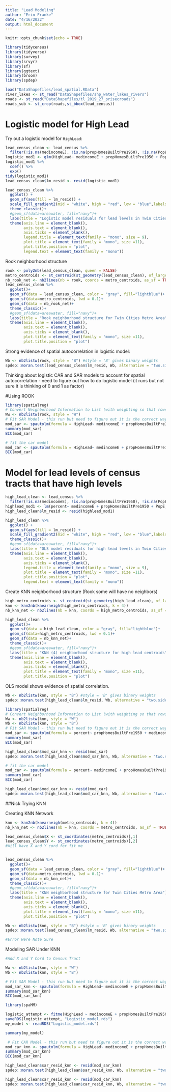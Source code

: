 ```yaml
---
title: "Lead Modeling"
author: "Erin Franke"
date: "4/16/2022"
output: html_document
---
```


```r
knitr::opts_chunk$set(echo = TRUE)
```

```r
library(tidycensus)
library(tidyverse)
library(survey)
library(srvyr)
library(sf)
library(ggtext)
library(broom)
library(spdep)

load("DataShapefiles/lead_spatial.RData")
river_lakes <- st_read("DataShapefiles/shp_water_lakes_rivers")
roads <- st_read("DataShapefiles/tl_2019_27_prisecroads")
roads_sub <- st_crop(roads,st_bbox(lead_census))
```

# Logistic model for High Lead 

Try out a logistic model for `HighLead`:
```r
lead_census_clean <- lead_census %>%
  filter(!is.na(medincomeE), !is.na(propHomesBuiltPre1950), !is.na(PopE))
logistic_mod1 <- glm(HighLead~ medincomeE + propHomesBuiltPre1950 + PopE, data = lead_census_clean, family = binomial())
logistic_mod1 %>%
  coef() %>%
  exp()
tidy(logistic_mod1)
lead_census_clean$lm_resid <- resid(logistic_mod1)

lead_census_clean %>% 
  ggplot() +
  geom_sf(aes(fill = lm_resid)) +
  scale_fill_gradient2(mid = "white", high = "red", low = "blue",labels = scales::comma) +
  theme_classic()+
  #geom_sf(data=areawater, fill="navy")+
  labs(title = "Logistic model residuals for lead levels in Twin Cities Metro", fill = "Residuals")+
  theme(axis.line = element_blank(), 
        axis.text = element_blank(), 
        axis.ticks = element_blank(), 
        legend.title = element_text(family = "mono", size = 9),
        plot.title = element_text(family = "mono", size =11), 
        plot.title.position = "plot", 
        legend.text = element_text(family = "mono"))
```

Rook neighborhood structure
```r
rook <- poly2nb(lead_census_clean, queen = FALSE)
metro_centroids <- st_centroid(st_geometry(lead_census_clean), of_largest_polygon = TRUE)
nb_rook_net <- nb2lines(nb = rook, coords = metro_centroids, as_sf = TRUE)
lead_census_clean %>%
  ggplot()+
  geom_sf(data = lead_census_clean, color = "gray", fill="lightblue")+
  geom_sf(data=metro_centroids, lwd = 0.1)+
  geom_sf(data = nb_rook_net)+
  theme_classic()+
  #geom_sf(data=areawater, fill="navy")+
  labs(title = "Rook neighborhood structure for Twin Cities Metro Area")+
  theme(axis.line = element_blank(), 
        axis.text = element_blank(), 
        axis.ticks = element_blank(), 
        plot.title = element_text(family = "mono", size =11), 
        plot.title.position = "plot")
```

Strong evidence of spatial autocorrelation in logistic model:
```r
Wb <- nb2listw(rook, style = "B") #style = 'B' gives binary weights
spdep::moran.test(lead_census_clean$lm_resid, Wb, alternative = "two.sided", randomisation = TRUE)  # Using randomization test
```

Thinking about logistic CAR and SAR models to account for spatial autocorrelation - need to figure out how to do logistic model (it runs but not sure it is thinking of 0 and 1 as factor)

#Using ROOK
```r
library(spatialreg)
# Convert Neighborhood Information to List (with weighting so that rows sum to 1)
Ww <- nb2listw(rook, style = "W")
# Fit SAR Model - this run but need to figure out it is the correct way for a logistic model
mod_sar <- spautolm(formula = HighLead~ medincomeE + propHomesBuiltPre1950 + PopE, data = lead_census_clean, listw = Ww, family = "SAR")
summary(mod_sar)
BIC(mod_sar)

# fit the car model
mod_car <- spautolm(formula = HighLead~ medincomeE + propHomesBuiltPre1950 + PopE, data = lead_census_clean, listw = Ww, family = "CAR")
BIC(mod_car)
```

# Model for lead levels of census tracts that have high levels 

```r
high_lead_clean <- lead_census %>%
  filter(!is.na(medincomeE), !is.na(propHomesBuiltPre1950), !is.na(PopE), HighLead == 1)
highlead_mod1 <- lm(percent~ medincomeE + propHomesBuiltPre1950 + PopE, data = high_lead_clean)
high_lead_clean$lm_resid <- resid(highlead_mod1)

high_lead_clean %>% 
  ggplot() +
  geom_sf(aes(fill = lm_resid)) +
  scale_fill_gradient2(mid = "white", high = "red", low = "blue",labels = scales::comma) +
  theme_classic()+
  #geom_sf(data=areawater, fill="navy")+
  labs(title = "OLS model residuals for high lead levels in Twin Cities Metro", fill = "Residuals")+
  theme(axis.line = element_blank(), 
        axis.text = element_blank(), 
        axis.ticks = element_blank(), 
        legend.title = element_text(family = "mono", size = 9),
        plot.title = element_text(family = "mono", size =11), 
        plot.title.position = "plot", 
        legend.text = element_text(family = "mono"))
```

Create KNN neighborhood structure (Rook some will have no neighbors)
```r
high_metro_centroids <- st_centroid(st_geometry(high_lead_clean), of_largest_polygon = TRUE)
knn <- knn2nb(knearneigh(high_metro_centroids, k = 4))
nb_knn_net <- nb2lines(nb = knn, coords = high_metro_centroids, as_sf = TRUE)

high_lead_clean %>%
  ggplot()+
  geom_sf(data = high_lead_clean, color = "gray", fill="lightblue")+
  geom_sf(data=high_metro_centroids, lwd = 0.1)+
  geom_sf(data = nb_knn_net)+
  theme_classic()+
  #geom_sf(data=areawater, fill="navy")+
  labs(title = "KNN (4) neighborhood structure for high lead centroids")+
  theme(axis.line = element_blank(), 
        axis.text = element_blank(), 
        axis.ticks = element_blank(), 
        plot.title = element_text(family = "mono", size =11), 
        plot.title.position = "plot")
```

OLS model shows evidence of spatial correlation. 
```r
Wb <- nb2listw(knn, style = "B") #style = 'B' gives binary weights
spdep::moran.test(high_lead_clean$lm_resid, Wb, alternative = "two.sided", randomisation = TRUE)  # Using randomization test
```

```r
library(spatialreg)
# Convert Neighborhood Information to List (with weighting so that rows sum to 1)
Ww <- nb2listw(knn, style = "W")
Wb <- nb2listw(knn, style = "B")
# Fit SAR Model - this run but need to figure out it is the correct way for a logistic model
mod_sar <- spautolm(formula = percent~ propHomesBuiltPre1950 + medincomeE + PopE, data = high_lead_clean, listw = Ww, family = "SAR")
summary(mod_sar)
BIC(mod_sar)

high_lead_clean$mod_sar_knn <- resid(mod_sar)
spdep::moran.test(high_lead_clean$mod_sar_knn, Wb, alternative = "two.sided", randomisation = TRUE)

# fit the car model
mod_car <- spautolm(formula = percent~ medincomeE + propHomesBuiltPre1950 + PopE, data = high_lead_clean, listw = Ww, family = "CAR")
summary(mod_car)
BIC(mod_car)

high_lead_clean$mod_car_knn <- resid(mod_car)
spdep::moran.test(high_lead_clean$mod_car_knn, Wb, alternative = "two.sided", randomisation = TRUE)
```



##Nick Trying KNN

Creating KNN Network 

```r
knn <- knn2nb(knearneigh(metro_centroids, k = 4))
nb_knn_net <- nb2lines(nb = knn, coords = metro_centroids, as_sf = TRUE)

lead_census_clean$X <- st_coordinates(metro_centroids)[,1]
lead_census_clean$Y <- st_coordinates(metro_centroids)[,2]
#Will have X and Y cord for fit me


lead_census_clean %>%
  ggplot()+
  geom_sf(data = lead_census_clean, color = "gray", fill="lightblue")+
  geom_sf(data=metro_centroids, lwd = 0.1)+
  geom_sf(data = nb_knn_net)+
  theme_classic()+
  #geom_sf(data=areawater, fill="navy")+
  labs(title = "KNN neighborhood structure for Twin Cities Metro Area")+
  theme(axis.line = element_blank(), 
        axis.text = element_blank(), 
        axis.ticks = element_blank(), 
        plot.title = element_text(family = "mono", size =11), 
        plot.title.position = "plot")
```

```r
Wb <- nb2listw(knn, style = "B") #style = 'B' gives binary weights
spdep::moran.test(lead_census_clean$lm_resid, Wb, alternative = "two.sided", randomisation = TRUE)

#Error Here Note Sure
```

Modeling SAR Under KNN 
```r
#Add X and Y Cord to Census Tract 

Ww <- nb2listw(knn, style = "W")
Wb <- nb2listw(knn, style = "B")

# Fit SAR Model - this run but need to figure out it is the correct way for a logistic model
mod_sar_knn <- spautolm(formula = HighLead~ medincomeE + propHomesBuiltPre1950 + PopE, data = lead_census_clean, listw = Ww, family = "SAR")
summary(mod_sar_knn)
BIC(mod_sar_knn)

library(spaMM)

logistic_attempt <- fitme(HighLead ~ medincomeE + propHomesBuiltPre1950 + PopE + Matern(1 | X+Y), fixed = list(nu = 0.5), family = binomial(), data=lead_census_clean,control.HLfit = list(algebra='decorr'))
saveRDS(logistic_attempt, "Logistic_model.rds")
my_model <- readRDS("Logistic_model.rds")

summary(my_model)

 # Fit CAR Model - this run but need to figure out it is the correct way for a logistic model
mod_car_knn <- spautolm(formula = HighLead~ medincomeE + propHomesBuiltPre1950 + PopE, data = lead_census_clean, listw = Ww, family = "CAR")
summary(mod_car_knn)
BIC(mod_car_knn)
```

```r
high_lead_clean$sar_resid_knn <- resid(mod_sar_knn)
spdep::moran.test(high_lead_clean$sar_resid_knn, Wb, alternative = "two.sided", randomisation = TRUE)

high_lead_clean$car_resid_knn <- resid(mod_car_knn)
spdep::moran.test(high_lead_clean$car_resid_knn, Wb, alternative = "two.sided", randomisation = TRUE)
```







